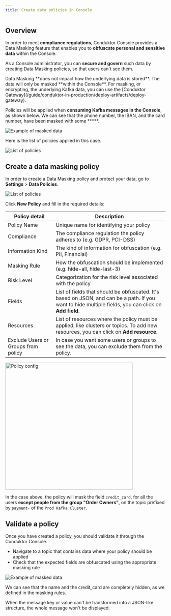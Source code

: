 ```yaml
---
title: Create data policies in Console  
---
```


## Overview

In order to meet **compliance regulations**, Conduktor Console provides a Data Masking feature that enables you to **obfuscate personal and sensitive data** within the Console.

As a Console administrator, you can **secure and govern** such data by creating Data Masking policies, so that users can't see them.

<Info>
Data Masking **does not impact how the underlying data is stored**. The data will only be masked **within the Console**. For masking, or encrypting, the underlying Kafka data, you can use the [Conduktor Gateway](/guide/conduktor-in-production/deploy-artifacts/deploy-gateway).
</Info>

Policies will be applied when **consuming Kafka messages in the Console**, as shown below. We can see that the phone number, the IBAN, and the card number, have been masked with some *****.

![Example of masked data](/images/masked-data.png)

Here is the list of policies applied in this case.

![List of policies](/images/data-policies.png)

## Create a data masking policy

In order to create a Data Masking policy and protect your data, go to **Settings** > **Data Policies**.

![List of policies](/images/data-policies.png)

Click **New Policy** and fill in the required details:

| Policy detail                       | Description                                                                                                                                           |
|-------------------------------------|-------------------------------------------------------------------------------------------------------------------------------------------------------|
| Policy Name                         | Unique name for identifying your policy                                                                                                               |
| Compliance                          | The compliance regulation the policy adheres to (e.g. GDPR, PCI-DSS)                                                                                  |
| Information Kind                    | The kind of information for obfuscation (e.g. PII, Financial)                                                                                         |
| Masking Rule                        | How the obfuscation should be implemented (e.g. hide-all, hide-last-3)                                                                                |
| Risk Level                          | Categorization for the risk level associated with the policy                                                                                          |
| Fields                              | List of fields that should be obfuscated. It's based on JSON, and can be a path. If you want to hide multiple fields, you can click on **Add field**. |
| Resources                           | List of resources where the policy must be applied, like clusters or topics. To add new resources, you can click on **Add resource**.                 |
| Exclude Users or Groups from policy | In case you want some users or groups to see the data, you can exclude them from the policy.                                                          |

<img 
  src="/images/policy-config.png" 
  alt="Policy config"
  width="400"
/>

In the case above, the policy will mask the field `credit_card`, for all the users **except people from the group "Order Owners"**, on the topic prefixed by `payment-` of the `Prod Kafka Cluster`.

## Validate a policy

Once you have created a policy, you should validate it through the Conduktor Console. 

* Navigate to a topic that contains data where your policy should be applied
* Check that the expected fields are obfuscated using the appropriate masking rule

![Example of masked data](/images/masked-data.png)

We can see that the name and the credit_card are completely hidden, as we defined in the masking rules.

<Warning>
When the message key or value can't be transformed into a JSON-like structure, the whole message won't be displayed.
</Warning>
